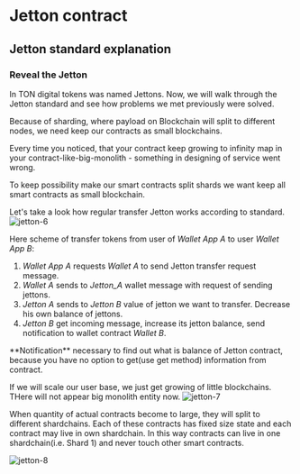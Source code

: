
# Jetton contract

## Jetton standard explanation

### Reveal the Jetton
In TON digital tokens was named Jettons. Now, we will walk through the Jetton standard and see how problems we met previously were solved.

Because of sharding, where payload on Blockchain will split to different nodes, we need keep our contracts as small blockchains.

<Callout type="info" emoji="📚 ">
Every time you noticed, that your contract keep growing to infinity map in your contract-like-big-monolith - something in designing of service went wrong.
</Callout>

To keep possibility make our smart contracts split shards we want keep all smart contracts as small blockchain.

Let's take a look how regular transfer Jetton works according to standard.
![jetton-6](public/tact-jetton/tact-jetton-6-b.png)

Here scheme of transfer tokens from user of _Wallet App A_ to user _Wallet App B_:
1. _Wallet App A_ requests _Wallet A_ to send Jetton transfer request message.
2. _Wallet A_ sends to _Jetton_A_ wallet message with request of sending jettons.
3. _Jetton A_ sends to _Jetton B_ value of jetton we want to transfer. Decrease his own balance of jettons.
4. _Jetton B_ get incoming message, increase its jetton balance, send notification to wallet contract _Wallet B_.

<Callout type="info" emoji="📚 ">
**Notification** necessary to find out what is balance of Jetton contract, because you have no option to get(use get method) information from contract.
</Callout>

If we will scale our user base, we just get growing of little blockchains. THere will not appear big monolith entity now.
![jetton-7](public/tact-jetton/tact-jetton-7.png)

When quantity of actual contracts become to large, they will split to different shardchains.
Each of these contracts has fixed size state and each contract may live in own shardchain. In this way contracts can live in one shardchain(i.e. Shard 1) and never touch other smart contracts.

![jetton-8](public/tact-jetton/tact-jetton-8.png)

